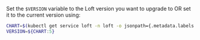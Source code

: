 Set the `$VERSION` variable to the Loft version you want to upgrade to OR set it to the current version using:
```bash
CHART=$(kubectl get service loft -n loft -o jsonpath={.metadata.labels.chart})
VERSION=${CHART:5}
```